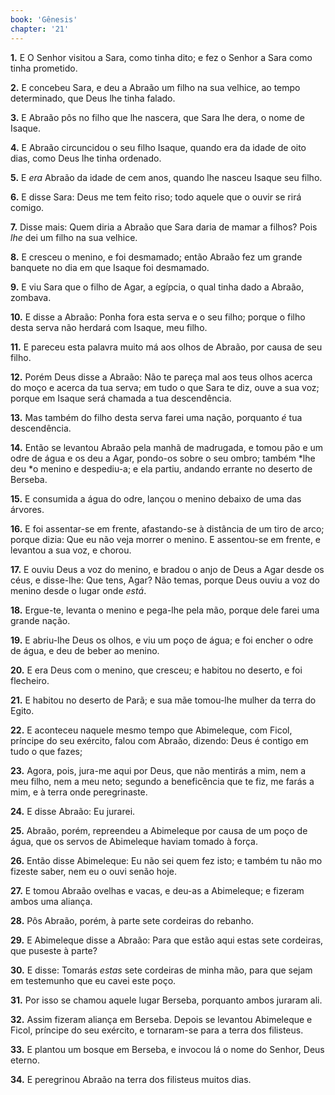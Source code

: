 ```yaml
---
book: 'Gênesis'
chapter: '21'
---
```


**1.** E O Senhor visitou a Sara, como tinha dito; e fez o Senhor a Sara como tinha prometido.

**2.** E concebeu Sara, e deu a Abraão um filho na sua velhice, ao tempo determinado, que Deus lhe tinha falado.

**3.** E Abraão pôs no filho que lhe nascera, que Sara lhe dera, o nome de Isaque.

**4.** E Abraão circuncidou o seu filho Isaque, quando era da idade de oito dias, como Deus lhe tinha ordenado.

**5.** E *era* Abraão da idade de cem anos, quando lhe nasceu Isaque seu filho.

**6.** E disse Sara: Deus me tem feito riso; todo aquele que o ouvir se rirá comigo.

**7.** Disse mais: Quem diria a Abraão que Sara daria de mamar a filhos? Pois *lhe* dei um filho na sua velhice.

**8.** E cresceu o menino, e foi desmamado; então Abraão fez um grande banquete no dia em que Isaque foi desmamado.

**9.** E viu Sara que o filho de Agar, a egípcia, o qual tinha dado a Abraão, zombava.

**10.** E disse a Abraão: Ponha fora esta serva e o seu filho; porque o filho desta serva não herdará com Isaque, meu filho.

**11.** E pareceu esta palavra muito má aos olhos de Abraão, por causa de seu filho.

**12.** Porém Deus disse a Abraão: Não te pareça mal aos teus olhos acerca do moço e acerca da tua serva; em tudo o que Sara te diz, ouve a sua voz; porque em Isaque será chamada a tua descendência.

**13.** Mas também do filho desta serva farei uma nação, porquanto *é* tua descendência.

**14.** Então se levantou Abraão pela manhã de madrugada, e tomou pão e um odre de água e os deu a Agar, pondo-os sobre o seu ombro; também *lhe deu *o menino e despediu-a; e ela partiu, andando errante no deserto de Berseba.

**15.** E consumida a água do odre, lançou o menino debaixo de uma das árvores.

**16.** E foi assentar-se em frente, afastando-se à distância de um tiro de arco; porque dizia: Que eu não veja morrer o menino. E assentou-se em frente, e levantou a sua voz, e chorou.

**17.** E ouviu Deus a voz do menino, e bradou o anjo de Deus a Agar desde os céus, e disse-lhe: Que tens, Agar? Não temas, porque Deus ouviu a voz do menino desde o lugar onde *está*.

**18.** Ergue-te, levanta o menino e pega-lhe pela mão, porque dele farei uma grande nação.

**19.** E abriu-lhe Deus os olhos, e viu um poço de água; e foi encher o odre de água, e deu de beber ao menino.

**20.** E era Deus com o menino, que cresceu; e habitou no deserto, e foi flecheiro.

**21.** E habitou no deserto de Parã; e sua mãe tomou-lhe mulher da terra do Egito.

**22.** E aconteceu naquele mesmo tempo que Abimeleque, com Ficol, príncipe do seu exército, falou com Abraão, dizendo: Deus é contigo em tudo o que fazes;

**23.** Agora, pois, jura-me aqui por Deus, que não mentirás a mim, nem a meu filho, nem a meu neto; segundo a beneficência que te fiz, me farás a mim, e à terra onde peregrinaste.

**24.** E disse Abraão: Eu jurarei.

**25.** Abraão, porém, repreendeu a Abimeleque por causa de um poço de água, que os servos de Abimeleque haviam tomado à força.

**26.** Então disse Abimeleque: Eu não sei quem fez isto; e também tu não mo fizeste saber, nem eu o ouvi senão hoje.

**27.** E tomou Abraão ovelhas e vacas, e deu-as a Abimeleque; e fizeram ambos uma aliança.

**28.** Pôs Abraão, porém, à parte sete cordeiras do rebanho.

**29.** E Abimeleque disse a Abraão: Para que estão aqui estas sete cordeiras, que puseste à parte?

**30.** E disse: Tomarás *estas* sete cordeiras de minha mão, para que sejam em testemunho que eu cavei este poço.

**31.** Por isso se chamou aquele lugar Berseba, porquanto ambos juraram ali.

**32.** Assim fizeram aliança em Berseba. Depois se levantou Abimeleque e Ficol, príncipe do seu exército, e tornaram-se para a terra dos filisteus.

**33.** E plantou um bosque em Berseba, e invocou lá o nome do Senhor, Deus eterno.

**34.** E peregrinou Abraão na terra dos filisteus muitos dias.